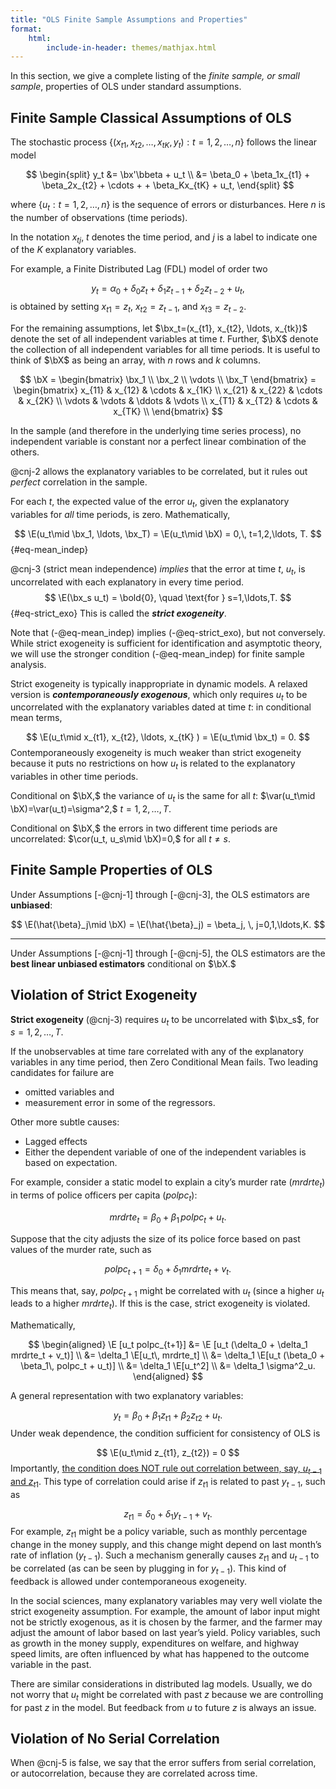 ```yaml
---
title: "OLS Finite Sample Assumptions and Properties"
format: 
    html:
        include-in-header: themes/mathjax.html
---
```



In this section, we give a complete listing of the *finite sample, or small sample*, properties of OLS under standard assumptions.

## Finite Sample Classical Assumptions of OLS


:::{#cnj-1 name="Linear in Parameters"}
The stochastic process $\{(x_{t1}, x_{t2}, \ldots, x_{tK}, y_t): t=1,2,\ldots, n\}$ follows the linear model

$$
\begin{split}
y_t &= \bx'\bbeta + u_t \\
&= \beta_0 + \beta_1x_{t1} + \beta_2x_{t2} + \cdots + + \beta_Kx_{tK} + u_t,
\end{split}
$$

where $\{u_t: t=1,2,\ldots, n\}$ is the sequence of errors or disturbances. Here $n$ is the number of observations (time periods).
:::


In the notation $x_{tj}$, $t$ denotes the time period, and $j$ is a label to indicate one of the $K$ explanatory variables.


For example, a Finite Distributed Lag (FDL) model of order two 

$$
y_t = \alpha_0 + \delta_0 z_t + \delta_1 z_{t-1} + \delta_2 z_{t-2} + u_t,
$$
is obtained by setting $x_{t1}=z_t,$ $x_{t2}=z_{t-1},$ and $x_{t3}=z_{t-2}.$

For the remaining assumptions, let $\bx_t=(x_{t1}, x_{t2}, \ldots, x_{tk})$ denote the set of all independent variables at time $t.$ Further, $\bX$ denote the collection of all independent variables for all time periods. It is useful to think of $\bX$ as being an array, with $n$ rows and $k$ columns.


$$
\bX = \begin{bmatrix}
\bx_1 \\
\bx_2 \\
\vdots \\
\bx_T
\end{bmatrix} 
= \begin{bmatrix}
x_{11} & x_{12} & \cdots & x_{1K} \\
x_{21} & x_{22} & \cdots & x_{2K} \\
\vdots & \vdots & \ddots & \vdots \\
x_{T1} & x_{T2} & \cdots & x_{TK} \\
\end{bmatrix} 
$$


:::{#cnj-2 name="No Perfect Collinearity"}
In the sample (and therefore in the underlying time series process), no independent variable is constant nor a perfect linear combination of the others. 
:::

@cnj-2 allows the explanatory variables to be correlated, but it rules out *perfect* correlation in the sample.


:::{#cnj-3 name="Zero Conditional Mean"}
For each $t$, the expected value of the error $u_t,$ given the explanatory variables for *all* time periods, is zero. Mathematically,

$$
\E(u_t\mid \bx_1, \ldots, \bx_T) = \E(u_t\mid \bX) = 0,\, t=1,2,\ldots, T.
$$ {#eq-mean_indep}
:::

@cnj-3 (strict mean independence) *implies* that the error at time $t$, $u_t,$ is uncorrelated with each explanatory in every time period. 
$$
\E(\bx_s u_t) = \bold{0}, \quad \text{for } s=1,\ldots,T.
$$ {#eq-strict_exo}
This is called the ***strict exogeneity***. 

Note that (-@eq-mean_indep) implies (-@eq-strict_exo), but not conversely. While strict exogeneity is sufficient for identification and asymptotic theory, we will use the stronger condition (-@eq-mean_indep) for finite sample analysis.

Strict exogeneity is typically inappropriate in dynamic models.
A relaxed version is ***contemporaneously exogenous***, which only requires $u_t$ to be uncorrelated with the explanatory variables dated at time $t$: in conditional mean terms,

$$
\E(u_t\mid x_{t1}, x_{t2}, \ldots, x_{tK} ) = \E(u_t\mid \bx_t) = 0.
$$
Contemporaneously exogeneity is much weaker than strict exogeneity because it puts no restrictions on how $u_t$ is related to the explanatory variables in other time periods.


:::{#cnj-4 name="Homoskedasticity"}
Conditional on $\bX,$ the variance of $u_t$ is the same for all $t:$ $\var(u_t\mid \bX)=\var(u_t)=\sigma^2,$ $t=1,2,\ldots,T.$
:::



:::{#cnj-5 name="No Serial Correlation"}
Conditional on $\bX,$ the errors in two different time periods are uncorrelated: $\cor(u_t, u_s\mid \bX)=0,$ for all $t\ne s.$
:::



## Finite Sample Properties of OLS

Under Assumptions [-@cnj-1] through [-@cnj-3], the OLS estimators are **unbiased**:

$$
\E(\hat{\beta}_j\mid \bX) = \E(\hat{\beta}_j) = \beta_j, \, j=0,1,\ldots,K.
$$

--------------------------------------------------------------------------------

Under Assumptions [-@cnj-1] through [-@cnj-5], the OLS estimators are the **best linear unbiased estimators** conditional on $\bX.$



## Violation of Strict Exogeneity


**Strict exogeneity** (@cnj-3) requires $u_t$ to be uncorrelated with $\bx_s$, for $s=1,2,\ldots,T.$

If the unobservables at time $t$are correlated with any of the explanatory variables in any time period, then Zero Conditional Mean fails. Two leading candidates for failure are 

- omitted variables and 
- measurement error in some of the regressors.

Other more subtle causes:

- Lagged effects
- Either the dependent variable of one of the independent variables is based on expectation.
    
:::{#exm-exo1}
For example, consider a static model to explain a city’s murder rate ($mrdrte_t$) in terms of police officers per capita ($polpc_t$):

$$
mrdrte_t = \beta_0 + \beta_1\, polpc_t + u_t.
$$

Suppose that the city adjusts the size of its police force based on past values of the murder rate, such as

$$
polpc_{t+1} = \delta_0 + \delta_1 mrdrte_t + v_t.
$$

This means that, say, $polpc_{t+1}$ might be correlated with $u_t$ (since a higher $u_t$ leads to a higher $mrdrte_t$). 
If this is the case, strict exogeneity is violated.

Mathematically,

$$
\begin{aligned}
\E [u_t polpc_{t+1}] &= \E [u_t (\delta_0 + \delta_1 mrdrte_t + v_t)] \\
&= \delta_1 \E[u_t\, mrdrte_t] \\
&= \delta_1 \E[u_t (\beta_0 + \beta_1\, polpc_t + u_t)] \\
&= \delta_1 \E[u_t^2] \\
&= \delta_1 \sigma^2_u.
\end{aligned}
$$
:::


:::{#exm-exo2}
A general representation with two explanatory variables:

$$
y_t = \beta_0 + \beta_1z_{t1} + \beta_2z_{t2} + u_t.
$$
Under weak dependence, the condition sufficient for consistency of OLS is

$$
\E(u_t\mid z_{t1}, z_{t2}) = 0
$$
Importantly, <u>the condition does NOT rule out correlation between, say, $u_{t-1}$ and $z_{t1}$</u>. This type of correlation could arise if $z_{t1}$ is related to past $y_{t-1}$, such as

$$
z_{t1} = \delta_0 + \delta_1y_{t-1} + v_t.
$$
For example, $z_{t1}$ might be a policy variable, such as monthly percentage change in the money supply, and this change might depend on last month's rate of inflation ($y_{t-1}$). Such a mechanism generally causes $z_{t1}$ and $u_{t-1}$ to be correlated (as can be seen by plugging in for $y_{t-1}$). This kind of feedback is allowed under contemporaneous exogeneity.
:::

In the social sciences, many explanatory variables may very well violate the strict exogeneity assumption. For example, the amount of labor input might not be strictly exogenous, as it is chosen by the farmer, and the farmer may adjust the amount of labor based on last year's yield. Policy variables, such as growth in the money supply, expenditures on welfare, and highway speed limits, are often influenced by what has happened
to the outcome variable in the past.


There are similar considerations in distributed lag models. Usually, we do not worry that $u_t$ might be correlated with past $z$ because we are controlling for past $z$ in the model.
But feedback from $u$ to future $z$ is always an issue.

## Violation of No Serial Correlation

When @cnj-5 is false, we say that the error suffers from serial correlation, or autocorrelation, because they are correlated across time.




